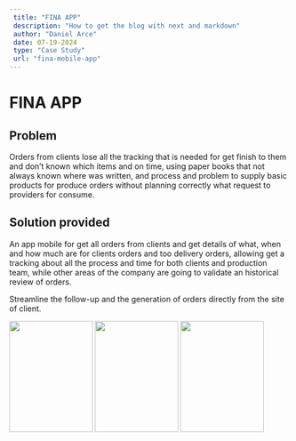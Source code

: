 ```yaml
---
 title: "FINA APP"
 description: "How to get the blog with next and markdown"
 author: "Daniel Arce"
 date: 07-19-2024
 type: "Case Study"
 url: "fina-mobile-app"
---
```

# FINA APP

## Problem

Orders from clients lose all the tracking that is needed for get finish to them and don’t known which items and on time, using paper books that not always known where was written, and process and problem to supply basic products for produce orders without planning correctly what request to providers for consume.

## Solution provided

An app mobile for get all orders from clients and get details of what, when and how much are for clients orders and too delivery orders, allowing get a tracking about all the process and time for both clients and production team, while other areas of the company are going to validate an historical review of orders.

Streamline the follow-up and the generation of orders directly from the site of client.
<div className="flex flex-row gap-3 justify-around">
<img src="http://localhost:3000/FINA_APP/Splash.png" width="150px" height="200px" />
<img src="http://localhost:3000/FINA_APP/Login.png" width="150px" height="200px" />
<img src="http://localhost:3000/FINA_APP/Home.png" width="150px" height="200px" />
</div>
